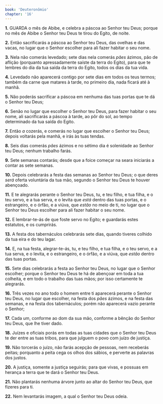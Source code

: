 ```yaml
---
book: 'Deuteronômio'
chapter: '16'
---
```


**1.** GUARDA o mês de Abibe, e celebra a páscoa ao Senhor teu Deus; porque no mês de Abibe o Senhor teu Deus te tirou do Egito, de noite.

**2.** Então sacrificarás a páscoa ao Senhor teu Deus, das ovelhas e das vacas, no lugar que o Senhor escolher para ali fazer habitar o seu nome.

**3.** Nela não comerás levedado; sete dias nela comerás *pães* ázimos, pão de aflição (porquanto apressadamente saíste da terra do Egito), para que te lembres do dia da tua saída da terra do Egito, todos os dias da tua vida.

**4.** Levedado não aparecerá contigo por sete dias em todos os teus termos; também da carne que matares à tarde, no primeiro dia, nada ficará até à manhã.

**5.** Não poderás sacrificar a páscoa em nenhuma das tuas portas que te dá o Senhor teu Deus;

**6.** Senão no lugar que escolher o Senhor teu Deus, para fazer habitar o seu nome, ali sacrificarás a páscoa à tarde, ao pôr do sol, ao tempo determinado da tua saída do Egito.

**7.** Então *a* cozerás, e comerás no lugar que escolher o Senhor teu Deus; depois voltarás pela manhã, e irás às tuas tendas.

**8.** Seis dias comerás *pães* ázimos e no sétimo dia é solenidade ao Senhor teu Deus; nenhum trabalho farás.

**9.** Sete semanas contarás; desde que a foice começar na seara iniciarás a contar as sete semanas.

**10.** Depois celebrarás a festa das semanas ao Senhor teu Deus; o que deres *será* oferta voluntária da tua mão, segundo o Senhor teu Deus te houver abençoado.

**11.** E te alegrarás perante o Senhor teu Deus, tu, e teu filho, e tua filha, e o teu servo, e a tua serva, e o levita que *está* dentro das tuas portas, e o estrangeiro, e o órfão, e a viúva, que *estão* no meio de ti, no lugar que o Senhor teu Deus escolher para ali fazer habitar o seu nome.

**12.** E lembrar-te-ás de que foste servo no Egito; e guardarás estes estatutos, e os cumprirás.

**13.** A festa dos tabernáculos celebrarás sete dias, quando tiveres colhido da tua eira e do teu lagar.

**14.** E, na tua festa, alegrar-te-ás, tu, e teu filho, e tua filha, e o teu servo, e a tua serva, e o levita, e o estrangeiro, e o órfão, e a viúva, que *estão* dentro das tuas portas.

**15.** Sete dias celebrarás a festa ao Senhor teu Deus, no lugar que o Senhor escolher; porque o Senhor teu Deus te há de abençoar em toda a tua colheita, e em todo o trabalho das tuas mãos; por isso certamente te alegrarás.

**16.** Três vezes no ano todo o homem entre ti aparecerá perante o Senhor teu Deus, no lugar que escolher, na festa dos *pães* ázimos, e na festa das semanas, e na festa dos tabernáculos; porém não aparecerá vazio perante o Senhor;

**17.** Cada um, conforme ao dom da sua mão, conforme a bênção do Senhor teu Deus, que lhe tiver dado.

**18.** Juízes e oficiais porás em todas as tuas cidades que o Senhor teu Deus te der entre as tuas tribos, para que julguem o povo com juízo de justiça.

**19.** Não torcerás o juízo, não farás acepção de pessoas, nem receberás peitas; porquanto a peita cega os olhos dos sábios, e perverte as palavras dos justos.

**20.** A justiça, somente a justiça seguirás; para que vivas, e possuas em herança a terra que te dará o Senhor teu Deus.

**21.** Não plantarás nenhuma árvore junto ao altar do Senhor teu Deus, que fizeres para ti.

**22.** Nem levantarás imagem, a qual o Senhor teu Deus odeia.
